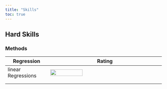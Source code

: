 ```yaml
---
title: "Skills"
toc: true
---
```


## Hard Skills

### Methods

| Regression         | Rating                                              |
|--------------------|-----------------------------------------------------|
| linear Regressions | ![](images/rating_4v5.png){width="104" height="21"} |
|                    |                                                     |
|                    |                                                     |
